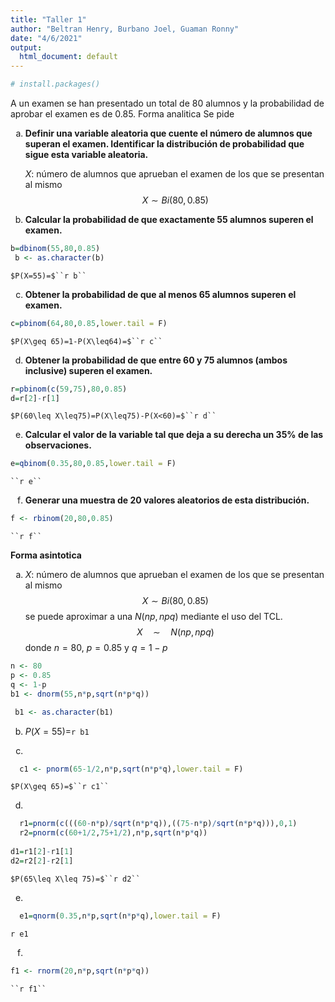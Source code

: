 ```yaml
---
title: "Taller 1"
author: "Beltran Henry, Burbano Joel, Guaman Ronny"
date: "4/6/2021"
output:
  html_document: default
---
```

```r
# install.packages()
```

A un examen se han presentado un total de 80 alumnos y la probabilidad de aprobar el examen es de 0.85. Forma analitica Se pide

a) **Definir una variable aleatoria que cuente el número de alumnos que superan el examen. Identificar la distribución de probabilidad que sigue esta variable aleatoria.**

    $X:$ número de alumnos que aprueban el examen de los que se presentan al mismo     
    $$X\sim Bi(80,0.85)$$

b) **Calcular la probabilidad de que exactamente 55 alumnos superen el examen.**
```r
b=dbinom(55,80,0.85)
 b <- as.character(b)


```
    $P(X=55)=$``r b``


c) **Obtener la probabilidad de que al menos 65 alumnos superen el examen.**
```r
c=pbinom(64,80,0.85,lower.tail = F)
```
    $P(X\geq 65)=1-P(X\leq64)=$``r c``

d) **Obtener la probabilidad de que entre 60 y 75 alumnos (ambos inclusive) superen el examen.**
```r
r=pbinom(c(59,75),80,0.85)
d=r[2]-r[1]
```
    $P(60\leq X\leq75)=P(X\leq75)-P(X<60)=$``r d``

e) **Calcular el valor de la variable tal que deja a su derecha un 35% de las observaciones.**
```r
e=qbinom(0.35,80,0.85,lower.tail = F)
```
    ``r e``

f) **Generar una muestra de 20 valores aleatorios de esta distribución.**
```r
f <- rbinom(20,80,0.85)
```
    ``r f``
    
**Forma asintotica**


a)
    $X:$ número de alumnos que aprueban el examen de los que se presentan al mismo     
    $$X\sim Bi(80,0.85)$$ 
    se puede aproximar a una $N(np,npq)$ mediante el uso del TCL.
    $$X \quad \sim \quad  N(np,npq)$$
    donde $n=80$,  $p=0.85$ y $q=1-p$ 
    
```r
n <- 80
p <- 0.85
q <- 1-p
b1 <- dnorm(55,n*p,sqrt(n*p*q))

 b1 <- as.character(b1)
```
b) 
    $P(X=55)=$``r b1``

c)  
```r
  c1 <- pnorm(65-1/2,n*p,sqrt(n*p*q),lower.tail = F)

```
    $P(X\geq 65)=$``r c1``

d)
```r
  r1=pnorm(c(((60-n*p)/sqrt(n*p*q)),((75-n*p)/sqrt(n*p*q))),0,1)
  r2=pnorm(c(60+1/2,75+1/2),n*p,sqrt(n*p*q))
  
d1=r1[2]-r1[1]
d2=r2[2]-r2[1]
```
    $P(65\leq X\leq 75)=$``r d2``
    
e)
```r
  e1=qnorm(0.35,n*p,sqrt(n*p*q),lower.tail = F)
```
  ``r e1``
  
f) 
```r
f1 <- rnorm(20,n*p,sqrt(n*p*q))
```

    ``r f1``

  
